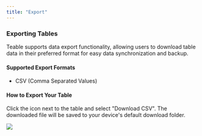 ```yaml
---
title: "Export"
---
```


### Exporting Tables

Teable supports data export functionality, allowing users to download table data in their preferred format for easy data synchronization and backup.

#### Supported Export Formats

* CSV (Comma Separated Values)

#### How to Export Your Table

Click the icon next to the table and select "Download CSV". The downloaded file will be saved to your device's default download folder.

![](/images/ji-ben-gong-neng/shu-ju-biao/84222f81e5165f12.png)

